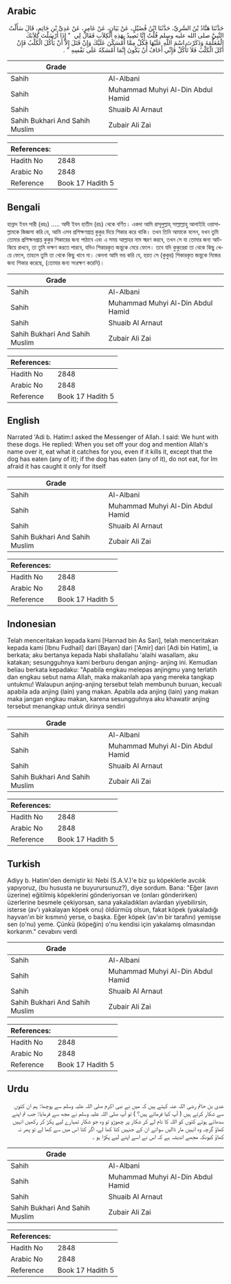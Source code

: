 ## Arabic


<div dir="rtl" lang="ar" style={{fontSize:'larger',backgroundColor:'#f8f9fa',padding:20}}>
حَدَّثَنَا هَنَّادُ بْنُ السَّرِيِّ، حَدَّثَنَا ابْنُ فُضَيْلٍ، عَنْ بَيَانٍ، عَنْ عَامِرٍ، عَنْ عَدِيِّ بْنِ حَاتِمٍ، قَالَ سَأَلْتُ النَّبِيَّ صلى الله عليه وسلم قُلْتُ إِنَّا نَصِيدُ بِهَذِهِ الْكِلاَبِ فَقَالَ لِي ‏ "‏ إِذَا أَرْسَلْتَ كِلاَبَكَ الْمُعَلَّمَةَ وَذَكَرْتَ اسْمَ اللَّهِ عَلَيْهَا فَكُلْ مِمَّا أَمْسَكْنَ عَلَيْكَ وَإِنْ قَتَلَ إِلاَّ أَنْ يَأْكُلَ الْكَلْبُ فَإِنْ أَكَلَ الْكَلْبُ فَلاَ تَأْكُلْ فَإِنِّي أَخَافُ أَنْ يَكُونَ إِنَّمَا أَمْسَكَهُ عَلَى نَفْسِهِ ‏"‏ ‏.‏
</div>
<div style={{backgroundColor:'#f8f9fa',padding:20, marginBottom: 10}}><table> <thead> <tr> <th>Grade</th> <th></th> </tr> </thead> <tbody> <tr><td>Sahih</td><td>Al-Albani</td></tr><tr><td>Sahih</td><td>Muhammad Muhyi Al-Din Abdul Hamid</td></tr><tr><td>Sahih</td><td>Shuaib Al Arnaut</td></tr><tr><td>Sahih Bukhari And Sahih Muslim</td><td>Zubair Ali Zai</td></tr></tbody></table><table> <thead> <tr> <th>References:</th> <th></th> </tr> </thead> <tbody><tr><td>Hadith No</td><td>2848</td></tr><tr><td>Arabic No</td><td>2848</td></tr><tr><td>Reference</td><td>Book 17 Hadith 5</td></tr></tbody></table></div>

## Bengali


<div dir="ltr" lang="bn" style={{fontSize:'larger',backgroundColor:'#f8f9fa',padding:20}}>
হান্নাদ ইবন সারী (রহঃ) ..... আদী ইবন হাতীম (রাঃ) থেকে বর্ণিত। একদা আমি রাসূলুল্লাহ্ সাল্লাল্লাহু আলাইহি ওয়াসাল্লামকে জিজ্ঞসা করি যে, আমি এসব প্রশিক্ষণপ্রাপ্ত কুকুর দিয়ে শিকার করে থাকি। তখন তিনি আমাকে বলেন, যখন তুমি তোমার প্রশিক্ষনপ্রাপ্ত কুকুর শিকারের জন্য পাঠাবে এবং এ সময় আল্লাহর নাম স্মরণ করবে, তখন সে যা তোমার জন্য আটকিয়ে রাখবে, তা তুমি ভক্ষণ করতে পারবে, যদিও শিকারকৃত জন্তুকে মেরে ফেলে। তবে যদি কুকুরেরা তা থেকে কিছু খেয়ে ফেলে, তাহলে তুমি তা থেকে কিছু খাবে না। কেননা আমি ভয় করি যে, হয়ত সে (কুকুর) শিকারকৃত জন্তুকে নিজের জন্য শিকার করেছে, (তোমার জন্য সংরক্ষণ করেনি)।
</div>
<div style={{backgroundColor:'#f8f9fa',padding:20, marginBottom: 10}}><table> <thead> <tr> <th>Grade</th> <th></th> </tr> </thead> <tbody> <tr><td>Sahih</td><td>Al-Albani</td></tr><tr><td>Sahih</td><td>Muhammad Muhyi Al-Din Abdul Hamid</td></tr><tr><td>Sahih</td><td>Shuaib Al Arnaut</td></tr><tr><td>Sahih Bukhari And Sahih Muslim</td><td>Zubair Ali Zai</td></tr></tbody></table><table> <thead> <tr> <th>References:</th> <th></th> </tr> </thead> <tbody><tr><td>Hadith No</td><td>2848</td></tr><tr><td>Arabic No</td><td>2848</td></tr><tr><td>Reference</td><td>Book 17 Hadith 5</td></tr></tbody></table></div>

## English


<div dir="ltr" lang="en" style={{fontSize:'larger',backgroundColor:'#f8f9fa',padding:20}}>
Narrated 'Adi b. Hatim:I asked the Messenger of Allah. I said: We hunt with these dogs. He replied: When you set off your dog and mention Allah's name over it, eat what it catches for you, even if it kills it, except that the dog has eaten (any of it); if the dog has eaten (any of it), do not eat, for Im afraid it has caught it only for itself
</div>
<div style={{backgroundColor:'#f8f9fa',padding:20, marginBottom: 10}}><table> <thead> <tr> <th>Grade</th> <th></th> </tr> </thead> <tbody> <tr><td>Sahih</td><td>Al-Albani</td></tr><tr><td>Sahih</td><td>Muhammad Muhyi Al-Din Abdul Hamid</td></tr><tr><td>Sahih</td><td>Shuaib Al Arnaut</td></tr><tr><td>Sahih Bukhari And Sahih Muslim</td><td>Zubair Ali Zai</td></tr></tbody></table><table> <thead> <tr> <th>References:</th> <th></th> </tr> </thead> <tbody><tr><td>Hadith No</td><td>2848</td></tr><tr><td>Arabic No</td><td>2848</td></tr><tr><td>Reference</td><td>Book 17 Hadith 5</td></tr></tbody></table></div>

## Indonesian


<div dir="ltr" lang="id" style={{fontSize:'larger',backgroundColor:'#f8f9fa',padding:20}}>
Telah menceritakan kepada kami [Hannad bin As Sari], telah menceritakan kepada kami [Ibnu Fudhail] dari [Bayan] dari ['Amir] dari [Adi bin Hatim], ia berkata; aku bertanya kepada Nabi shallallahu 'alaihi wasallam, aku katakan; sesungguhnya kami berburu dengan anjing- anjing ini. Kemudian beliau berkata kepadaku: "Apabila engkau melepas anjingmu yang terlatih dan engkau sebut nama Allah, maka makanlah apa yang mereka tangkap untukmu! Walaupun anjing-anjing tersebut telah membunuh buruan, kecuali apabila ada anjing (lain) yang makan. Apabila ada anjing (lain) yang makan maka jangan engkau makan, karena sesungguhnya aku khawatir anjing tersebut menangkap untuk dirinya sendiri
</div>
<div style={{backgroundColor:'#f8f9fa',padding:20, marginBottom: 10}}><table> <thead> <tr> <th>Grade</th> <th></th> </tr> </thead> <tbody> <tr><td>Sahih</td><td>Al-Albani</td></tr><tr><td>Sahih</td><td>Muhammad Muhyi Al-Din Abdul Hamid</td></tr><tr><td>Sahih</td><td>Shuaib Al Arnaut</td></tr><tr><td>Sahih Bukhari And Sahih Muslim</td><td>Zubair Ali Zai</td></tr></tbody></table><table> <thead> <tr> <th>References:</th> <th></th> </tr> </thead> <tbody><tr><td>Hadith No</td><td>2848</td></tr><tr><td>Arabic No</td><td>2848</td></tr><tr><td>Reference</td><td>Book 17 Hadith 5</td></tr></tbody></table></div>

## Turkish


<div dir="ltr" lang="tr" style={{fontSize:'larger',backgroundColor:'#f8f9fa',padding:20}}>
Adiyy b. Hatim'den demiştir ki: Nebi (S.A.V.)'e biz şu köpeklerle avcılık yapıyoruz, (bu hususta ne buyurursunuz?), diye sordum. Bana: "Eğer (avın üzerine) eğitilmiş köpeklerini gönderiyorsan ve (onları gönderirken) üzerlerine besmele çekiyorsan, sana yakaladıkları avlardan yiyebilirsin, isterse (av'ı yakalayan köpek onu) öldürmüş olsun, fakat köpek (yakaladığı hayvan'ın bir kısmını) yerse, o başka. Eğer köpek (av'ın bir tarafını) yemişse sen (o'nu) yeme. Çünkü (köpeğin) o'nu kendisi için yakalamış olmasından korkarım." cevabını verdi
</div>
<div style={{backgroundColor:'#f8f9fa',padding:20, marginBottom: 10}}><table> <thead> <tr> <th>Grade</th> <th></th> </tr> </thead> <tbody> <tr><td>Sahih</td><td>Al-Albani</td></tr><tr><td>Sahih</td><td>Muhammad Muhyi Al-Din Abdul Hamid</td></tr><tr><td>Sahih</td><td>Shuaib Al Arnaut</td></tr><tr><td>Sahih Bukhari And Sahih Muslim</td><td>Zubair Ali Zai</td></tr></tbody></table><table> <thead> <tr> <th>References:</th> <th></th> </tr> </thead> <tbody><tr><td>Hadith No</td><td>2848</td></tr><tr><td>Arabic No</td><td>2848</td></tr><tr><td>Reference</td><td>Book 17 Hadith 5</td></tr></tbody></table></div>

## Urdu


<div dir="rtl" lang="ur" style={{fontSize:'larger',backgroundColor:'#f8f9fa',padding:20}}>
عدی بن حاتم رضی اللہ عنہ کہتے ہیں کہ میں نے نبی اکرم صلی اللہ علیہ وسلم سے پوچھا: ہم ان کتوں سے شکار کرتے ہیں ( آپ کیا فرماتے ہیں؟ ) تو آپ صلی اللہ علیہ وسلم نے مجھ سے فرمایا: جب تم اپنے سدھائے ہوئے کتوں کو اللہ کا نام لے کر شکار پر چھوڑو تو وہ جو شکار تمہارے لیے پکڑ کر رکھیں انہیں کھاؤ گرچہ وہ انہیں مار ڈالیں سوائے ان کے جنہیں کتا کھا لے، اگر کتا اس میں سے کھا لے تو پھر نہ کھاؤ کیونکہ مجھے اندیشہ ہے کہ اس نے اسے اپنے لیے پکڑا ہو ۔
</div>
<div style={{backgroundColor:'#f8f9fa',padding:20, marginBottom: 10}}><table> <thead> <tr> <th>Grade</th> <th></th> </tr> </thead> <tbody> <tr><td>Sahih</td><td>Al-Albani</td></tr><tr><td>Sahih</td><td>Muhammad Muhyi Al-Din Abdul Hamid</td></tr><tr><td>Sahih</td><td>Shuaib Al Arnaut</td></tr><tr><td>Sahih Bukhari And Sahih Muslim</td><td>Zubair Ali Zai</td></tr></tbody></table><table> <thead> <tr> <th>References:</th> <th></th> </tr> </thead> <tbody><tr><td>Hadith No</td><td>2848</td></tr><tr><td>Arabic No</td><td>2848</td></tr><tr><td>Reference</td><td>Book 17 Hadith 5</td></tr></tbody></table></div>